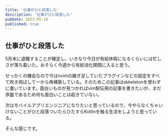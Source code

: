 ```yaml
---
title: '仕事がひと段落した'
description: '仕事がひと段落した'
pubDate: 2023-05-10
published: true
---
```


## 仕事がひと段落した

5月末に退職することが確定し、いきなり今日が有給休暇になるくらいには忙しさが落ち着いた。おそらく今週から有給消化期間に入ると思う。

せっかくの機会なので今はnvimの継ぎ足していたプラグインなどの設定をすべて吹き飛ばして一から再構築している。そのためこの記事はskkeletonを使わずに書いています。面白いものが見つかればvim駅伝用の記事を書きたいが、まだ序盤であるため何も面白いことは起きていない。

次はモバイルアプリエンジニアになりたいと思っているので、今やらなくちゃいけないことがひと段落ついたらひたすらKotlinを触る生活をしようと思っている。

そんな感じです。
